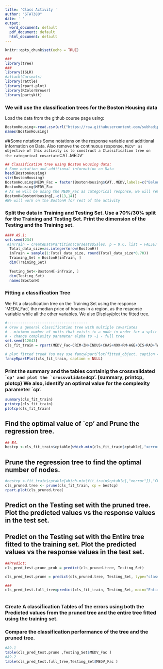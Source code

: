 ```yaml
---
title: 'Class Activity '
author: "STAT380"
date: ' '
output:
  word_document: default
  pdf_document: default
  html_document: default
---
```


```r
knitr::opts_chunk$set(echo = TRUE)
```

```r
###
library(tree)
###
library(ISLR)
#attach(Carseats)
library(rattle)
library(rpart.plot)
library(RColorBrewer)
library(partykit)
```




### We will use the classification trees for the Boston Housing data

Load the data from the github course page using: 

```r
BostonHousing<-read.csv(url("https://raw.githubusercontent.com/subhadippal2019/STAT380UAEU/main/BostonHousing.csv"))
names(BostonHousing)
```

##Some notations
Some notations on the response variable and additional information on Data. Also remove the continuous response, `MEDV' as objective of this activity is to construct a Classification tree on the categorical covariate `CAT..MEDV' 
```r
## Classification tree using Boston Housing data: 
# Some notation and additional information on Data
head(BostonHousing)
str(BostonHousing)
BostonHousing$MEDV_Fac = factor(BostonHousing$CAT..MEDV,labels=c("Below","Above"))
BostonHousing$MEDV_Fac
# As we will be using the MEDV_Fac as categorical response, we will remove both, `CAT..MEDV' and `MEDV' to keep on the required of the data. 
BostonH=BostonHousing[,-c(13,14)] 
#We will work on the BostonH for rest of the activity
```



### Split the data in Training and Testing Set. Use a 70%/30% split for the Training and Testing Set. Print the dimension of the Testing and the Training set.
```r
#### A5.1:
set.seed(234)
 #inTrain = createDataPartition(Carseats$Sales, p = 0.6, list = FALSE)
  Total_data_size=as.integer(nrow(BostonH))
  inTrain = sample(1:Total_data_size, round(Total_data_size*0.70))
  Training_Set = BostonH[inTrain, ]
  dim(Training_Set)
  
  Testing_Set<-BostonH[-inTrain, ]
  dim(Testing_Set)
  names(BostonH)

```

### Fitting a classification Tree

We Fit a classification tree on the Training Set using the response  `MEDV_Fac', the median price of houses in a region, as the response variable while all the other variables. We also Display/plot the fitted tree.

```r
#-------------------------------------
# Grow a general classification tree with multiple covariates
# - minimum number of units that exists in a node in order for a split to be attempted
# - change complexity parameter alpha to -1 - full tree
set.seed(12043)
cls_fit_train = rpart(MEDV_Fac~CRIM+ZN+INDUS+CHAS+NOX+RM+AGE+DIS+RAD+TAX+PTRATIO+LSTAT,data=Training_Set,method="class",minsplit=5,cp=0)

# plot fitted tree# You may use fancyRpartPlot(fitted_object, caption = NULL)
fancyRpartPlot(cls_fit_train, caption = NULL)

```

###  Print the summary and the tables containig the crossvalidated ``` cp' and plot the `crossvalidated ``cp'.  (summary, printcp, plotcp) We also,  identify an optimal value for the complexity parameter \`cp'.

```r
summary(cls_fit_train)
printcp(cls_fit_train)
plotcp(cls_fit_train) 


```

### 

##  Find the optimal value of \`cp' and Prune the regression tree.

```r
## B4.
bestcp <-cls_fit_train$cptable[which.min(cls_fit_train$cptable[,"xerror"]),"CP"]


```

### 


##  Prune the regression tree to find the optimal number of nodes.
```r

#bestcp <-fit_train$cptable[which.min(fit_train$cptable[,"xerror"]),"CP"]
cls_pruned.tree <- prune(cls_fit_train, cp = bestcp)
rpart.plot(cls_pruned.tree)

```
###

##  Predict on the Testing set with the pruned tree. Plot the predicted values vs the response values in the test set.

## Predict on the Testing set with the Entire tree fitted to the training set. Plot the predicted values vs the response values in the test set.

```r
##Predict: 
cls_pred_test.prune_prob = predict(cls_pruned.tree, Testing_Set)

cls_pred_test.prune = predict(cls_pruned.tree, Testing_Set, type="class")

### 
cls_pred_test.full_tree=predict(cls_fit_train, Testing_Set, main="Entire Tree on Trainig Set", type="class")



```

### 



### Create A classification Tables of the errors  using both the Predicted values from the pruned tree and the entire tree fitted using the training set.

###  Compare the classification performance of the tree and the pruned tree. 
```r
#A9.1
table(cls_pred_test.prune ,Testing_Set$MEDV_Fac )
#A9.2
table(cls_pred_test.full_tree,Testing_Set$MEDV_Fac )
```



